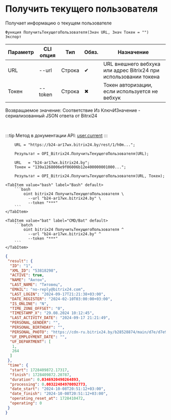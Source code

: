 ﻿---
sidebar_position: 1
---


# Получить текущего пользователя
 Получает информацию о текущем пользователе



`Функция ПолучитьТекущегоПользователя(Знач URL, Знач Токен = "") Экспорт`

  | Параметр | CLI опция | Тип | Обяз. | Назначение |
  |-|-|-|-|-|
  | URL | --url | Строка | &#x2714; | URL внешнего вебхука или адрес Bitrix24 при использовании токена |
  | Токен | --token | Строка | &#x2716; | Токен авторизации, если используется не вебхук |

  
  Возвращаемое значение:   Соответствие Из КлючИЗначение - сериализованный JSON ответа от Bitrxi24

<br/>

:::tip
Метод в документации API: [user.current](https://dev.1c-bitrix.ru/rest_help/users/user_current.php)
:::
<br/>



```bsl title="Пример использования для 1С:Предприятие/OneScript"
    URL = "https://b24-ar17wx.bitrix24.by/rest/1/h0m...";

    Результат = OPI_Bitrix24.ПолучитьТекущегоПользователя(URL);

    URL   = "b24-ar17wx.bitrix24.by";
    Токен = "139a1268006e9f06006b12e400000001000...";

    Результат = OPI_Bitrix24.ПолучитьТекущегоПользователя(URL, Токен);
```
    

 <Tabs>
  
    <TabItem value="bash" label="Bash" default>
        ```bash
            oint bitrix24 ПолучитьТекущегоПользователя \
              --url "b24-ar17wx.bitrix24.by" \
              --token "***"
        ```
    </TabItem>
  
    <TabItem value="bat" label="CMD/Bat" default>
        ```batch
            oint bitrix24 ПолучитьТекущегоПользователя ^
              --url "b24-ar17wx.bitrix24.by" ^
              --token "***"
        ```
    </TabItem>
</Tabs>


```json title="Результат"
{
 "result": {
  "ID": "1",
  "XML_ID": "53818298",
  "ACTIVE": true,
  "NAME": "Антон",
  "LAST_NAME": "Титовец",
  "EMAIL": "no-reply@bitrix24.com",
  "LAST_LOGIN": "2024-09-17T21:21:38+03:00",
  "DATE_REGISTER": "2024-02-10T03:00:00+03:00",
  "IS_ONLINE": "N",
  "TIME_ZONE_OFFSET": "0",
  "TIMESTAMP_X": "29.08.2024 10:12:45",
  "LAST_ACTIVITY_DATE": "2024-09-17 21:21:49",
  "PERSONAL_GENDER": "",
  "PERSONAL_BIRTHDAY": "",
  "PERSONAL_PHOTO": "https://cdn-ru.bitrix24.by/b28528874/main/d7e/d7e99cf556e4ab676463dae2c00ddfbb/a7e0af6899300e3c684caeca5c334d81.jpg",
  "UF_EMPLOYMENT_DATE": "",
  "UF_DEPARTMENT": [
   1,
   264
  ]
 },
 "time": {
  "start": 1728409872.17317,
  "finish": 1728409872.20787,
  "duration": 0.0346920490264893,
  "processing": 0.00322484970092773,
  "date_start": "2024-10-08T20:51:12+03:00",
  "date_finish": "2024-10-08T20:51:12+03:00",
  "operating_reset_at": 1728410472,
  "operating": 0
 }
}
```
